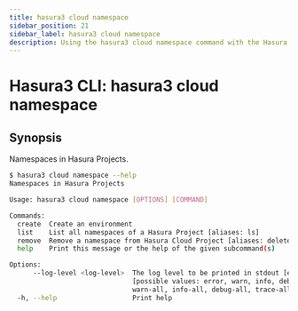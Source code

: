 ```yaml
---
title: hasura3 cloud namespace
sidebar_position: 21
sidebar_label: hasura3 cloud namespace
description: Using the hasura3 cloud namespace command with the Hasura CLI
---
```


# Hasura3 CLI: hasura3 cloud namespace 

## Synopsis
Namespaces in Hasura Projects.

```bash
$ hasura3 cloud namespace --help
Namespaces in Hasura Projects

Usage: hasura3 cloud namespace [OPTIONS] [COMMAND]

Commands:
  create  Create an environment
  list    List all namespaces of a Hasura Project [aliases: ls]
  remove  Remove a namespace from Hasura Cloud Project [aliases: delete, rm]
  help    Print this message or the help of the given subcommand(s)

Options:
      --log-level <log-level>  The log level to be printed in stdout [env: HASURA_CLI_LOG_LEVEL=]
                               [possible values: error, warn, info, debug, trace, error-all,
                               warn-all, info-all, debug-all, trace-all]
  -h, --help                   Print help
```

